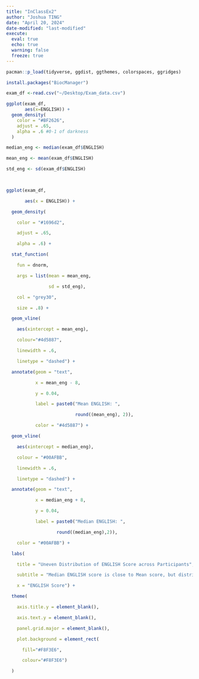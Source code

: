 ```yaml
---
title: "InClassEx2"
author: "Joshua TING"
date: "April 20, 2024"
date-modified: "last-modified"
execute:
  eval: true
  echo: true
  warning: false
  freeze: true 
---
```


```r
pacman::p_load(tidyverse, ggdist, ggthemes, colorspaces, ggridges)
```

```r
install.packages("BiocManager")
```

```r
exam_df <-read.csv("~/Desktop/Exam_data.csv")
```

```r
ggplot(exam_df, 
       aes(x=ENGLISH)) +
  geom_density(
    color = "#BF2626",
    adjust = .65,
    alpha = .6 #0-1 of darkness
  )
```

```r
median_eng <- median(exam_df$ENGLISH)

mean_eng <- mean(exam_df$ENGLISH)

std_eng <- sd(exam_df$ENGLISH)

 

ggplot(exam_df,

       aes(x = ENGLISH)) +

  geom_density(

    color = "#1696d2",

    adjust = .65,

    alpha = .6) +

  stat_function(

    fun = dnorm,

    args = list(mean = mean_eng,

                sd = std_eng),

    col = "grey30",

    size = .8) +

  geom_vline(

    aes(xintercept = mean_eng),

    colour="#4d5887",

    linewidth = .6,

    linetype = "dashed") +

  annotate(geom = "text",

           x = mean_eng - 8,

           y = 0.04,

           label = paste0("Mean ENGLISH: ",

                          round((mean_eng), 2)),

           color = "#4d5887") +

  geom_vline(

    aes(xintercept = median_eng),

    colour = "#00AFBB",

    linewidth = .6,

    linetype = "dashed") +

  annotate(geom = "text",

           x = median_eng + 8,

           y = 0.04,

           label = paste0("Median ENGLISH: ",

                   round((median_eng),2)),

    color = "#00AFBB") +

  labs(

    title = "Uneven Distribution of ENGLISH Score across Participants",

    subtitle = "Median ENGLISH score is close to Mean score, but distribution density reveals multiple peaks and troughs",

    x = "ENGLISH Score") +

  theme(

    axis.title.y = element_blank(),

    axis.text.y = element_blank(),

    panel.grid.major = element_blank(),

    plot.background = element_rect(

      fill="#F8F3E6",

      colour="#F8F3E6")

  )
```

